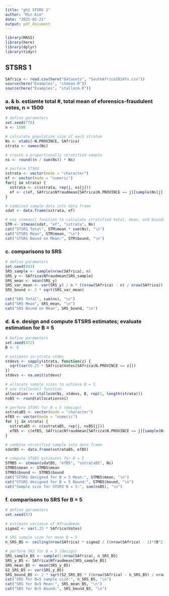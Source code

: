 ```yaml
---
title: "gh2 STSRS 1"
author: "Min Kim"
date: "2025-02-21"
output: pdf_document
---
```


```r
library(MASS)
library(here)
library(dplyr)
library(tidyr)
```


## STSRS 1
```r
SAfrica <- read.csv(here("Datasets", "SouthAfrica2014fv.csv"))
source(here("Examples", "stmean.R"))
source(here("Examples", "stallocm.R"))
```

### a. & b. estiamte total #, total mean of eforensics-fraudulent votes, n = 1500
```r
# define parameters
set.seed(776)
n <- 1500

# calculate population size of each stratum
Ns <- xtabs(~N.PROVINCE, SAfrica)
strata <- names(Ns)

# create a proportionally stratified sample
ns <- round((n / sum(Ns)) * Ns)

# perform STSRS
sstrata <- vector(mode = "character")
ef <- vector(mode = "numeric")
for(j in strata) {
  sstrata <- c(sstrata, rep(j, ns[j]))
  ef <- c(ef, SAfrica$Nfraudmean[SAfrica$N.PROVINCE == j][sample(Ns[j], ns[j])])
}

# combined sample data into data frame
sdat <- data.frame(sstrata, ef)

# use stmean() function to calculate stratified total, mean, and bounds of e-fraud votes
STM <- stmean(sdat, "ef", "sstrata", Ns)
cat("STSRS Total", STM$mean * sum(Ns), "\n")
cat("STSRS Mean", STM$mean, "\n")
cat("STSRS Bound on Mean:", STM$bound, "\n")
```
### c. comparisons to SRS
```r
# define parameters
set.seed(943)
SRS_sample <- sample(nrow(SAfrica), n)
SRS_y <- SAfrica$Nfraudmean[SRS_sample]
SRS_mean <- mean(SRS_y)
SRS_var_mean <- var(SRS_y) / n * ((nrow(SAfrica) - n) / nrow(SAfrica))
SRS_bound <- 2 * sqrt(SRS_var_mean)

cat("SRS Total", sum(ns), "\n")
cat("SRS Mean", SRS_mean, "\n")
cat("SRS Bound on Mean", SRS_bound, "\n")

```

### d. & e. design and compute STSRS estimates; evaluate estimation for B = 5
```r
# Define parameters
set.seed(472)
B <- 5

# estimate in-strata stdev 
stdevs <- sapply(strata, function(z) {
  sqrt(var(0.25 * SAfrica$Votes[SAfrica$N.PROVINCE == z]))
})
stdevs <- na.omit(stdevs)

# allocate sample sizes to achieve B = 5
# use stallocm() function
allocation <- stallocm(Ns, stdevs, B, rep(1, length(strata)))
nsB5 <- round(allocation$ni)

# perform STSRS for B = 5 (design)
sstrataB5 <- vector(mode = "character")
efB5 <- vector(mode = "numeric")
for (j in strata) {
  sstrataB5 <- c(sstrataB5, rep(j, nsB5[j]))
  efB5 <- c(efB5, SAfrica$Nfraudmean[SAfrica$N.PROVINCE == j][sample(Ns[j], nsB5[j])])
}

# combine stratified sample into data frame
sdatB5 <- data.frame(sstrataB5, efB5)

# compute STSRS estimates for B = 5
STMB5 <- stmean(sdatB5, "efB5", "sstrataB5", Ns)
STMB5$mean <- STMB5$mean
STMB5$bound <- STMB5$bound
cat("STSRS designed for B = 5 Mean:", STMB5$mean, "\n")
cat("STSRS designed for B = 5 Bound:", STMB5$bound, "\n")
cat("Sample size for STSRS B = 5:", sum(nsB5), "\n")
```

### f. comparisons to SRS for B = 5
```r
# define parameters
set.seed(87)

# estimate variance of Nfraudmean
sigma2 <- var(.25 * SAfrica$Votes)

# SRS sample size for mean B = 5
n_SRS_B5 <- ceiling(nrow(SAfrica) * sigma2 / ((nrow(SAfrica) - 1)*(B^2 / 4) + sigma2))

# perform SRS for B = 5 (design)
SRS_sample_B5 <- sample(1:nrow(SAfrica), n_SRS_B5)
SRS_y_B5 <- SAfrica$Nfraudmean[SRS_sample_B5]
SRS_mean_B5 <- mean(SRS_y_B5)
S2_SRS_B5 <- var(SRS_y_B5)
SRS_bound_B5 <- 2 * sqrt(S2_SRS_B5 * ((nrow(SAfrica) - n_SRS_B5) / nrow(SAfrica)))
cat("SRS for B=5 sample size:", n_SRS_B5, "\n")
cat("SRS for B=5 Mean:", SRS_mean_B5, "\n")
cat("SRS for B=5 Bound:", SRS_bound_B5, "\n")

```


